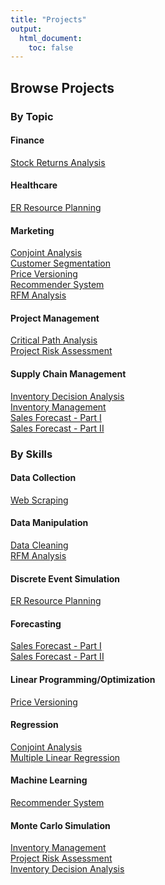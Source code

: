 ```yaml
---
title: "Projects"
output:
  html_document:
    toc: false
---
```


```{=html}
<style>
  .title {
    display: none
  }
</style>
```

## Browse Projects {.tabset .tabset-fade .tabset-pills}

### By Topic

#### Finance

[Stock Returns Analysis](p01_stock_returns_analysis.html)<br/>

#### Healthcare

[ER Resource Planning](p05_er_resource_planning.html)<br/>

#### Marketing

[Conjoint Analysis](p15_conjoint_analysis.html)<br/>
[Customer Segmentation](p10_customer_segmentation.html)<br/>
[Price Versioning](p02_price_versioning.html)<br/>
[Recommender System](p11_recommender_system.html)<br/>
[RFM Analysis](p06_rfm_analysis.html)<br/>

#### Project Management

[Critical Path Analysis](p13_critical_path_analysis.html)<br/>
[Project Risk Assessment](p03_project_risk_assessment.html)<br/>

#### Supply Chain Management

[Inventory Decision Analysis](p12_inventory_decision_analysis.html)<br/>
[Inventory Management](p04_inventory_management.html)<br/>
[Sales Forecast - Part I](p08_sales_forecast_part_1.html)<br/>
[Sales Forecast - Part II](p08_sales_forecast_part_2.html)<br/>

### By Skills

#### Data Collection

[Web Scraping](p09_web_scraping.html)<br/>

#### Data Manipulation

[Data Cleaning](p07_data_cleaning.html)<br/>
[RFM Analysis](p06_rfm_analysis.html)<br/>

#### Discrete Event Simulation

[ER Resource Planning](p05_er_resource_planning.html)<br/>

#### Forecasting

[Sales Forecast - Part I](p08_sales_forecast_part_1.html)<br/>
[Sales Forecast - Part II](p08_sales_forecast_part_2.html)<br/>

#### Linear Programming/Optimization

[Price Versioning](p02_price_versioning.html)<br/>

#### Regression

[Conjoint Analysis](p15_conjoint_analysis.html)<br/>
[Multiple Linear Regression](p16_mlr.html)<br/>

#### Machine Learning

[Recommender System](p11_recommender_system.html)<br/>

#### Monte Carlo Simulation

[Inventory Management](p04_inventory_management.html)<br/>
[Project Risk Assessment](p03_project_risk_assessment.html)<br/>
[Inventory Decision Analysis](p12_inventory_decision_analysis.html)<br/>